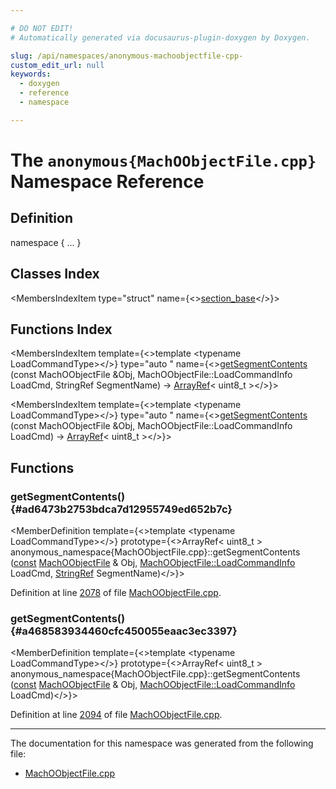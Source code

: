 ```yaml
---

# DO NOT EDIT!
# Automatically generated via docusaurus-plugin-doxygen by Doxygen.

slug: /api/namespaces/anonymous-machoobjectfile-cpp-
custom_edit_url: null
keywords:
  - doxygen
  - reference
  - namespace

---
```





# The `anonymous{MachOObjectFile.cpp}` Namespace Reference

<DoxygenPage pluginConfig={pluginConfig}>



## Definition

<CodeBlock>namespace &#123; ... &#125;</CodeBlock>

## Classes Index

<MembersIndex>

<MembersIndexItem
  type="struct"
  name={<><a href="/docs/api/structs/anonymous-namespace-machoobjectfile-cpp-/section-base">section_base</a></>}>
</MembersIndexItem>

</MembersIndex>

## Functions Index

<MembersIndex>

<MembersIndexItem
  template={<>template &lt;typename LoadCommandType&gt;</>}
  type="auto "
  name={<><a href="#ad6473b2753bdca7d12955749ed652b7c">getSegmentContents</a> (const MachOObjectFile &amp;Obj, MachOObjectFile::LoadCommandInfo LoadCmd, StringRef SegmentName) -&gt; <a href="/docs/api/classes/llvm/arrayref">ArrayRef</a>&lt; uint8&#95;t &gt;</>}>
</MembersIndexItem>

<MembersIndexItem
  template={<>template &lt;typename LoadCommandType&gt;</>}
  type="auto "
  name={<><a href="#a468583934460cfc450055eaac3ec3397">getSegmentContents</a> (const MachOObjectFile &amp;Obj, MachOObjectFile::LoadCommandInfo LoadCmd) -&gt; <a href="/docs/api/classes/llvm/arrayref">ArrayRef</a>&lt; uint8&#95;t &gt;</>}>
</MembersIndexItem>

</MembersIndex>


<SectionDefinition>

## Functions

### getSegmentContents() {#ad6473b2753bdca7d12955749ed652b7c}

<MemberDefinition
  template={<>template &lt;typename LoadCommandType&gt;</>}
  prototype={<>ArrayRef&lt; uint8&#95;t &gt; anonymous&#95;namespace&#123;MachOObjectFile.cpp&#125;::getSegmentContents (<a href="/docs/api/files/lib/lib/target/lib/target/aarch64/aarch64promoteconstant-cpp/#a90f8350fecae261c25be85d38b451bff">const</a> <a href="/docs/api/classes/llvm/object/machoobjectfile">MachOObjectFile</a> &amp; Obj, <a href="/docs/api/structs/llvm/object/machoobjectfile/loadcommandinfo">MachOObjectFile::LoadCommandInfo</a> LoadCmd, <a href="/docs/api/classes/llvm/stringref">StringRef</a> SegmentName)</>}>

Definition at line <a href="/docs/api/files/lib/lib/object/machoobjectfile-cpp/#l02078">2078</a> of file <a href="/docs/api/files/lib/lib/object/machoobjectfile-cpp">MachOObjectFile.cpp</a>.
</MemberDefinition>

### getSegmentContents() {#a468583934460cfc450055eaac3ec3397}

<MemberDefinition
  template={<>template &lt;typename LoadCommandType&gt;</>}
  prototype={<>ArrayRef&lt; uint8&#95;t &gt; anonymous&#95;namespace&#123;MachOObjectFile.cpp&#125;::getSegmentContents (<a href="/docs/api/files/lib/lib/target/lib/target/aarch64/aarch64promoteconstant-cpp/#a90f8350fecae261c25be85d38b451bff">const</a> <a href="/docs/api/classes/llvm/object/machoobjectfile">MachOObjectFile</a> &amp; Obj, <a href="/docs/api/structs/llvm/object/machoobjectfile/loadcommandinfo">MachOObjectFile::LoadCommandInfo</a> LoadCmd)</>}>

Definition at line <a href="/docs/api/files/lib/lib/object/machoobjectfile-cpp/#l02094">2094</a> of file <a href="/docs/api/files/lib/lib/object/machoobjectfile-cpp">MachOObjectFile.cpp</a>.
</MemberDefinition>

</SectionDefinition>

<hr/>

The documentation for this namespace was generated from the following file:

<ul>
<li><a href="/docs/api/files/lib/lib/object/machoobjectfile-cpp">MachOObjectFile.cpp</a></li>
</ul>

</DoxygenPage>
